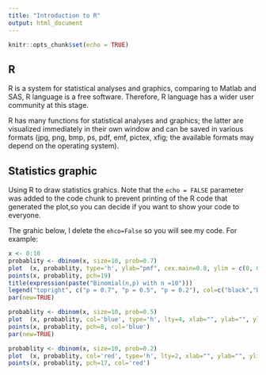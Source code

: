 ---
title: "Introduction to R"
output: html_document
---

```{r setup, include=FALSE}
knitr::opts_chunk$set(echo = TRUE)
```

## R
R is a system for statistical analyses and graphics, comparing to Matlab and SAS, R language is a free software. Therefore, R language has a wider user community at this stage.

R has many functions for statistical analyses and graphics; the latter are
visualized immediately in their own window and can be saved in various formats (jpg, png, bmp, ps, pdf, emf, pictex, xfig; the available formats may depend on the operating system).



## Statistics graphic

Using R to draw statistics grahics.
Note that the `echo = FALSE` parameter was added to the code chunk to prevent printing of the R code that generated the plot,so you can decide if you want to show your code to everyone.

The grahic below, I delete the `ehco=False` so you will see my code. 
For example:

```{r}
x <- 0:10
probablity <- dbinom(x, size=10, prob=0.7) 
plot  (x, probablity, type='h', ylab="pmf", cex.main=0.8, ylim = c(0, 0.4))
points(x, probablity, pch=19)
title(expression(paste("Binomial(n,p) with n =10")))
legend("topright", c("p = 0.7", "p = 0.5", "p = 0.2"), col=c("black","blue","red"), lty=c(1,4,2), pch=c(19,8,17))
par(new=TRUE)

probablity <- dbinom(x, size=10, prob=0.5)
plot  (x, probablity, col='blue', type='h', lty=4, xlab="", ylab="", ylim = c(0, 0.4))
points(x, probablity, pch=8, col='blue')
par(new=TRUE)

probablity <- dbinom(x, size=10, prob=0.2)
plot  (x, probablity, col='red', type='h', lty=2, xlab="", ylab="", ylim = c(0, 0.4))
points(x, probablity, pch=17, col='red')


```


